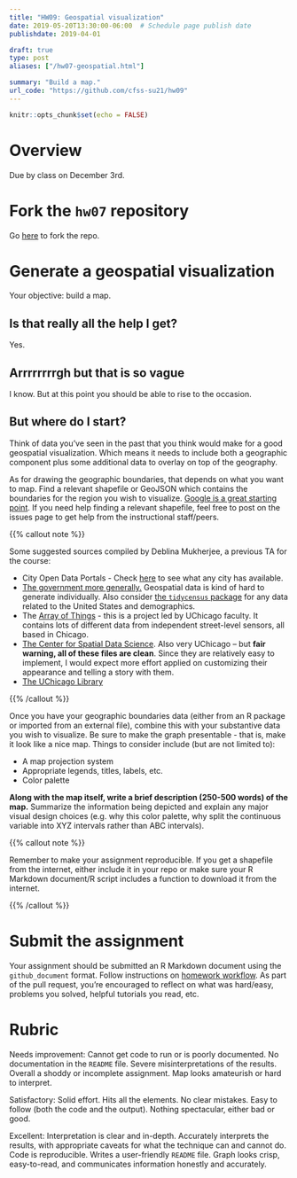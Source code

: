 ```yaml
---
title: "HW09: Geospatial visualization"
date: 2019-05-20T13:30:00-06:00  # Schedule page publish date
publishdate: 2019-04-01

draft: true
type: post
aliases: ["/hw07-geospatial.html"]

summary: "Build a map."
url_code: "https://github.com/cfss-su21/hw09"
---
```


```r
knitr::opts_chunk$set(echo = FALSE)
```

# Overview

Due by class on December 3rd.

# Fork the `hw07` repository

Go [here](https://github.com/cfss-su21/hw09) to fork the repo.

# Generate a geospatial visualization

Your objective: build a map.

## Is that really all the help I get?

Yes.

## Arrrrrrrrgh but that is so vague

I know. But at this point you should be able to rise to the occasion.

## But where do I start?

Think of data you've seen in the past that you think would make for a good geospatial visualization. Which means it needs to include both a geographic component plus some additional data to overlay on top of the geography.

As for drawing the geographic boundaries, that depends on what you want to map. Find a relevant shapefile or GeoJSON which contains the boundaries for the region you wish to visualize. [Google is a great starting point](https://www.google.com/search?q=where+to+get+shapefiles). If you need help finding a relevant shapefile, feel free to post on the issues page to get help from the instructional staff/peers.

{{% callout note %}}

Some suggested sources compiled by Deblina Mukherjee, a previous TA for the course:

* City Open Data Portals - Check [here](http://us-cities.survey.okfn.org/) to see what any city has available.
* [The government more generally.](https://catalog.data.gov/dataset?metadata_type=geospatial) Geospatial data is kind of hard to generate individually. Also consider [the `tidycensus` package](/notes/vector-maps-practice/) for any data related to the United States and demographics.
* The [Array of Things](https://arrayofthings.github.io/) - this is a project led by UChicago faculty. It contains lots of different data from independent street-level sensors, all based in Chicago. 
* [The Center for Spatial Data Science](https://geodacenter.github.io/data-and-lab/). Also very UChicago -- but **fair warning, all of these files are clean**. Since they are relatively easy to implement, I would expect more effort applied on customizing their appearance and telling a story with them.
* [The UChicago Library](https://www.lib.uchicago.edu/e/collections/maps/chigis.html)

{{% /callout %}}

Once you have your geographic boundaries data (either from an R package or imported from an external file), combine this with your substantive data you wish to visualize. Be sure to make the graph presentable - that is, make it look like a nice map. Things to consider include (but are not limited to):

* A map projection system
* Appropriate legends, titles, labels, etc.
* Color palette

**Along with the map itself, write a brief description (250-500 words) of the map.** Summarize the information being depicted and explain any major visual design choices (e.g. why this color palette, why split the continuous variable into XYZ intervals rather than ABC intervals).

{{% callout note %}}

Remember to make your assignment reproducible. If you get a shapefile from the internet, either include it in your repo or make sure your R Markdown document/R script includes a function to download it from the internet.

{{% /callout %}}

# Submit the assignment

Your assignment should be submitted an R Markdown document using the `github_document` format. Follow instructions on [homework workflow](/faq/homework-guidelines/#homework-workflow). As part of the pull request, you're encouraged to reflect on what was hard/easy, problems you solved, helpful tutorials you read, etc.

# Rubric

Needs improvement: Cannot get code to run or is poorly documented. No documentation in the `README` file. Severe misinterpretations of the results. Overall a shoddy or incomplete assignment. Map looks amateurish or hard to interpret.

Satisfactory: Solid effort. Hits all the elements. No clear mistakes. Easy to follow (both the code and the output). Nothing spectacular, either bad or good.

Excellent: Interpretation is clear and in-depth. Accurately interprets the results, with appropriate caveats for what the technique can and cannot do. Code is reproducible. Writes a user-friendly `README` file. Graph looks crisp, easy-to-read, and communicates information honestly and accurately.
